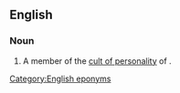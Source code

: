 ==English==
===Noun===
{{en-noun}}

#{{rfv-sense}} A member of the [[cult of personality]] of {{w|Ronald Reagan}}.
[[Category:English eponyms]]